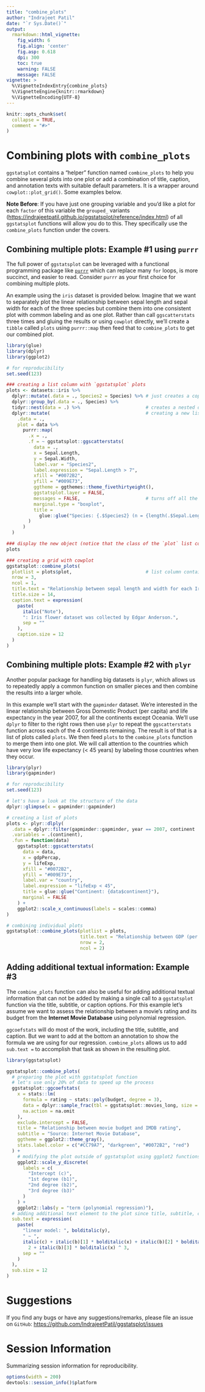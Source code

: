 ```yaml
---
title: "combine_plots"
author: "Indrajeet Patil"
date: "`r Sys.Date()`"
output:
  rmarkdown::html_vignette:
    fig_width: 6
    fig.align: 'center'
    fig.asp: 0.618
    dpi: 300
    toc: true
    warning: FALSE
    message: FALSE
vignette: >
  %\VignetteIndexEntry{combine_plots}
  %\VignetteEngine{knitr::rmarkdown}
  %\VignetteEncoding{UTF-8}
---
```


```r
knitr::opts_chunk$set(
  collapse = TRUE,
  comment = "#>"
)
```

# Combining plots with `combine_plots`

`ggstatsplot` contains a "helper" function named `combine_plots` to help you
combine several plots into one plot or add a combination of title, caption, and
annotation texts with suitable default parameters. It is a wrapper around
`cowplot::plot_grid()`. Some examples below.

**Note Before**: If you have just one grouping variable and you'd like a plot
for each `factor` of this variable the `grouped_` variants
(<https://indrajeetpatil.github.io/ggstatsplot/reference/index.html>) of all
`ggstatsplot` functions will allow you do to this. They specifically use the
`combine_plots` function under the covers.

## Combining multiple plots: Example #1 using `purrr`

The full power of `ggstatsplot` can be leveraged with a functional programming
package like [`purrr`](http://purrr.tidyverse.org/) which can replace many `for`
loops, is more succinct, and easier to read. Consider `purrr` as your first
choice for combining multiple plots.

An example using the `iris` dataset is provided below.  Imagine that we want to
separately plot the linear relationship between sepal length and sepal width for
each of the three species but combine them into one consistent plot with common
labeling and as one plot.  Rather than call `ggscatterstats` three times and
gluing the results or using `cowplot` directly, we'll create a `tibble` called
`plots` using `purrr::map` then feed that to `combine_plots` to get our combined
plot.

```r
library(glue)
library(dplyr)
library(ggplot2)

# for reproducibility
set.seed(123)

### creating a list column with `ggstatsplot` plots
plots <- datasets::iris %>%
  dplyr::mutate(.data = ., Species2 = Species) %>% # just creates a copy of this variable
  dplyr::group_by(.data = ., Species) %>%                
  tidyr::nest(data = .) %>%                        # creates a nested dataframe with list column called `data`
  dplyr::mutate(                                   # creating a new list column of ggstatsplot outputs
    .data = .,
    plot = data %>%
      purrr::map(
        .x = .,
        .f = ~ ggstatsplot::ggscatterstats(
          data = .,
          x = Sepal.Length,
          y = Sepal.Width,
          label.var = "Species2",
          label.expression = "Sepal.Length > 7",
          xfill = "#0072B2",
          yfill = "#009E73",
          ggtheme = ggthemes::theme_fivethirtyeight(),
          ggstatsplot.layer = FALSE,
          messages = FALSE,                        # turns off all the warnings, notes, and reference messages   
          marginal.type = "boxplot",
          title =
            glue::glue("Species: {.$Species2} (n = {length(.$Sepal.Length)})")
        )
      )
  )

### display the new object (notice that the class of the `plot` list column is S3: gg)
plots

### creating a grid with cowplot
ggstatsplot::combine_plots(
  plotlist = plots$plot,                           # list column containing all ggstatsplot objects
  nrow = 3,
  ncol = 1,
  title.text = "Relationship between sepal length and width for each Iris species",
  title.size = 14,
  caption.text = expression(
    paste(
      italic("Note"),
      ": Iris flower dataset was collected by Edgar Anderson.",
      sep = ""
    ),
    caption.size = 12
  )
)
```

## Combining multiple plots: Example #2 with `plyr`

Another popular package for handling big datasets is `plyr`, which allows us to
repeatedly apply a common function on smaller pieces and then combine the
results into a larger whole.

In this example we'll start with the `gapminder` dataset.  We're interested in
the linear relationship between Gross Domestic Product (per capita) and life
expectancy in the year 2007, for all the continents except Oceania. We'll use
`dplyr` to filter to the right rows then use `plyr` to repeat the
`ggscatterstats` function across each of the 4 continents remaining.  The result
is of that is a list of plots called `plots`.  We then feed `plots` to the
`combine_plots` function to merge them into one plot. We will call attention to
the countries which have very low life expectancy (< 45 years) by labeling those
countries when they occur.

```r
library(plyr)
library(gapminder)

# for reproducibility
set.seed(123)

# let's have a look at the structure of the data
dplyr::glimpse(x = gapminder::gapminder)

# creating a list of plots
plots <- plyr::dlply(
  .data = dplyr::filter(gapminder::gapminder, year == 2007, continent != "Oceania"),
  .variables = .(continent),
  .fun = function(data)
    ggstatsplot::ggscatterstats(
      data = data,
      x = gdpPercap,
      y = lifeExp,
      xfill = "#0072B2",
      yfill = "#009E73",
      label.var = "country",
      label.expression = "lifeExp < 45",
      title = glue::glue("Continent: {data$continent}"),
      marginal = FALSE
    ) +
    ggplot2::scale_x_continuous(labels = scales::comma)
)

# combining individual plots
ggstatsplot::combine_plots(plotlist = plots, 
                           title.text = "Relationship between GDP (per capita) and life expectancy",
                           nrow = 2,
                           ncol = 2)
```

## Adding additional textual information: Example #3 

The `combine_plots` function can also be useful for adding additional textual
information that can not be added by making a single call to a `ggstatsplot`
function via the title, subtitle, or caption options. For this example let's
assume we want to assess the relationship between a movie's rating and its
budget from the **Internet Movie Database** using polynomial regression.

`ggcoefstats` will do most of the work, including the title, subtitle, and
caption. But we want to add at the bottom an annotation to show the formula we
are using for our regression.  `combine_plots` allows us to add `sub.text =` to
accomplish that task as shown in the resulting plot.

```r
library(ggstatsplot)

ggstatsplot::combine_plots(
  # preparing the plot with ggstatsplot function
  # let's use only 20% of data to speed up the process
  ggstatsplot::ggcoefstats(
    x = stats::lm(
      formula = rating ~ stats::poly(budget, degree = 3),
      data = dplyr::sample_frac(tbl = ggstatsplot::movies_long, size = 0.2),
      na.action = na.omit
    ),
    exclude.intercept = FALSE,
    title = "Relationship between movie budget and IMDB rating",
    subtitle = "Source: Internet Movie Database",
    ggtheme = ggplot2::theme_gray(),
    stats.label.color = c("#CC79A7", "darkgreen", "#0072B2", "red")
  ) +
    # modifying the plot outside of ggstatsplot using ggplot2 functions
    ggplot2::scale_y_discrete(
      labels = c(
        "Intercept (c)",
        "1st degree (b1)",
        "2nd degree (b2)",
        "3rd degree (b3)"
      )
    ) + 
    ggplot2::labs(y = "term (polynomial regression)"),
  # adding additional text element to the plot since title, subtitle, caption are all already occupied
  sub.text = expression(
    paste(
      "linear model: ", bolditalic(y),
      " ~ ",
      italic(c) + italic(b)[1] * bolditalic(x) + italic(b)[2] * bolditalic(x) ^
        2 + italic(b)[3] * bolditalic(x) ^ 3,
      sep = ""
    )
  ),
  sub.size = 12
)
```

# Suggestions

If you find any bugs or have any suggestions/remarks, please file an issue on `GitHub`: 
<https://github.com/IndrajeetPatil/ggstatsplot/issues>

# Session Information

Summarizing session information for reproducibility.

```r
options(width = 200)
devtools::session_info()$platform
```
